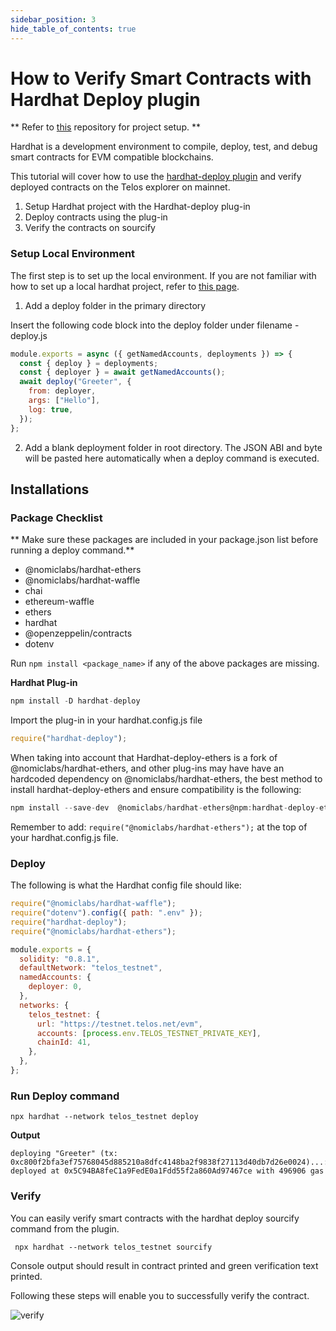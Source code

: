 ```yaml
---
sidebar_position: 3
hide_table_of_contents: true
---
```


# How to Verify Smart Contracts with Hardhat Deploy plugin

** Refer to [this](https://github.com/nathanduft44/telos_hardhat_deploy) repository for project setup. **

Hardhat is a development environment to compile, deploy, test, and debug smart contracts for EVM compatible blockchains.

This tutorial will cover how to use the [hardhat-deploy plugin](https://github.com/wighawag/hardhat-deploy) and verify deployed contracts on the Telos explorer on mainnet.

1. Setup Hardhat project with the Hardhat-deploy plug-in
2. Deploy contracts using the plug-in
3. Verify the contracts on sourcify

### Setup Local Environment

The first step is to set up the local environment. If you are not familiar with how to set up a local hardhat project, refer to [this page](https://hardhat.org/tutorial/setting-up-the-environment.html).

1. Add a deploy folder in the primary directory

Insert the following code block into the deploy folder under filename - deploy.js

```js title="hardhat_project/deploy/00_deploy_my_contract.js"
module.exports = async ({ getNamedAccounts, deployments }) => {
  const { deploy } = deployments;
  const { deployer } = await getNamedAccounts();
  await deploy("Greeter", {
    from: deployer,
    args: ["Hello"],
    log: true,
  });
};
```

2. Add a blank deployment folder in root directory. The JSON ABI and byte will be pasted here automatically when a deploy command is executed.

## Installations

### Package Checklist

** Make sure these packages are included in your package.json list before running a deploy command.**

- @nomiclabs/hardhat-ethers
- @nomiclabs/hardhat-waffle
- chai
- ethereum-waffle
- ethers
- hardhat
- @openzeppelin/contracts
- dotenv

Run `npm install <package_name>` if any of the above packages are missing.

**Hardhat Plug-in**

```js title="desktop/Basic_hardhat_project"
npm install -D hardhat-deploy
```

Import the plug-in in your hardhat.config.js file

```js title="/hardhat.config.js"
require("hardhat-deploy");
```

When taking into account that Hardhat-deploy-ethers is a fork of @nomiclabs/hardhat-ethers, and other plug-ins may have have an hardcoded dependency on @nomiclabs/hardhat-ethers, the best method to install hardhat-deploy-ethers and ensure compatibility is the following:

```js title="/Basic_hardhat_project"
npm install --save-dev  @nomiclabs/hardhat-ethers@npm:hardhat-deploy-ethers ethers
```

Remember to add: `require("@nomiclabs/hardhat-ethers");` at the top of your hardhat.config.js file.

### Deploy

The following is what the Hardhat config file should like:

```js title="/hardhat.config.js"
require("@nomiclabs/hardhat-waffle");
require("dotenv").config({ path: ".env" });
require("hardhat-deploy");
require("@nomiclabs/hardhat-ethers");

module.exports = {
  solidity: "0.8.1",
  defaultNetwork: "telos_testnet",
  namedAccounts: {
    deployer: 0,
  },
  networks: {
    telos_testnet: {
      url: "https://testnet.telos.net/evm",
      accounts: [process.env.TELOS_TESTNET_PRIVATE_KEY],
      chainId: 41,
    },
  },
};
```

### Run Deploy command

```
npx hardhat --network telos_testnet deploy
```

**Output**

```
deploying "Greeter" (tx: 0xc800f2bfa3ef75768045d885210a8dfc4148ba2f9838f27113d40db7d26e0024)...: deployed at 0x5C94BA8feC1a9FedE0a1Fdd55f2a860Ad97467ce with 496906 gas
```

### Verify

You can easily verify smart contracts with the hardhat deploy sourcify command from the plugin.

` npx hardhat --network telos_testnet sourcify`

Console output should result in contract printed and green verification text printed.

Following these steps will enable you to successfully verify the contract.

![verify](/img/verify.png)
